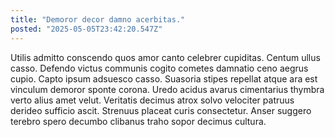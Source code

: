 ```yaml
---
title: "Demoror decor damno acerbitas."
posted: "2025-05-05T23:42:20.547Z"
---
```


Utilis admitto conscendo quos amor canto celebrer cupiditas. Centum ullus casso. Defendo victus communis cogito cometes damnatio ceno aegrus cupio.
Capto ipsum adsuesco casso. Suasoria stipes repellat atque ara est vinculum demoror sponte corona. Uredo acidus avarus cimentarius thymbra verto alius amet velut.
Veritatis decimus atrox solvo velociter patruus derideo sufficio ascit. Strenuus placeat curis consectetur. Anser suggero terebro spero decumbo clibanus traho sopor decimus cultura.
